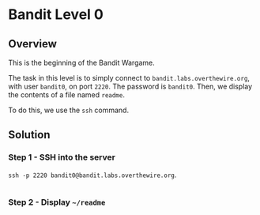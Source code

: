 
# Bandit Level 0

## Overview

This is the beginning of the Bandit Wargame.

The task in this level is to simply connect to `bandit.labs.overthewire.org`, with user `bandit0`, on port `2220`. The password is `bandit0`. Then, we display the contents of a file named `readme`.

To do this, we use the `ssh` command.

## Solution

<DropDownSection title="click for spoiler">

### Step 1 - SSH into the server

`ssh -p 2220 bandit0@bandit.labs.overthewire.org`.

<div className="halfgrid">
    <div className="halfgriditem emphasis4 dark card">
        <img className="articleImage" src={getImageUrl("learning/cybersecurity/bandit/level0/term1.png")} alt="" ></img>
    </div>
</div>

### Step 2 - Display `~/readme`

<div className="halfgrid">
    <div className="halfgriditem emphasis4 dark card">
        <img className="articleImage" src={getImageUrl("learning/cybersecurity/bandit/level0/term2.png")} alt="" ></img>
    </div>
</div>

</DropDownSection>
